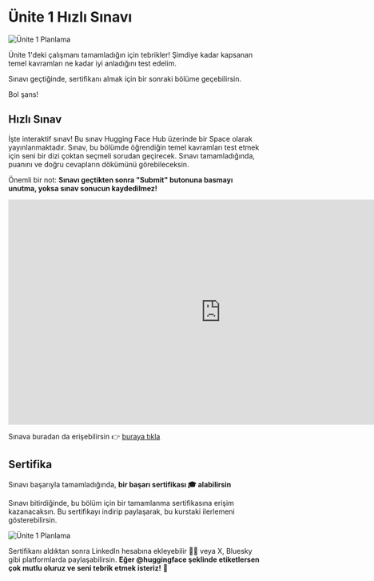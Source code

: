 # Ünite 1 Hızlı Sınavı

<img src="https://huggingface.co/datasets/agents-course/course-images/resolve/main/en/unit1/whiteboard-unit1sub4DONE.jpg" alt="Ünite 1 Planlama"/>

Ünite 1'deki çalışmanı tamamladığın için tebrikler! 
Şimdiye kadar kapsanan temel kavramları ne kadar iyi anladığını test edelim.

Sınavı geçtiğinde, sertifikanı almak için bir sonraki bölüme geçebilirsin.

Bol şans!

## Hızlı Sınav

İşte interaktif sınav! Bu sınav Hugging Face Hub üzerinde bir Space olarak yayınlanmaktadır. 
Sınav, bu bölümde öğrendiğin temel kavramları test etmek için seni bir dizi çoktan seçmeli sorudan geçirecek. Sınavı tamamladığında, puanını ve doğru cevapların dökümünü görebileceksin.

Önemli bir not: **Sınavı geçtikten sonra "Submit" butonuna basmayı unutma, yoksa sınav sonucun kaydedilmez!**

<iframe
    src="https://agents-course-unit-1-quiz.hf.space"
    frameborder="0"
    width="850"
    height="450"
></iframe>

Sınava buradan da erişebilirsin 👉 [buraya tıkla](https://huggingface.co/spaces/agents-course/unit_1_quiz)

## Sertifika

Sınavı başarıyla tamamladığında, **bir başarı sertifikası 🎓 alabilirsin**

Sınavı bitirdiğinde, bu bölüm için bir tamamlanma sertifikasına erişim kazanacaksın. Bu sertifikayı indirip paylaşarak, bu kurstaki ilerlemeni gösterebilirsin.

<img src="https://huggingface.co/datasets/agents-course/course-images/resolve/main/en/unit1/whiteboard-unit1sub5DONE.jpg" alt="Ünite 1 Planlama"/>

Sertifikanı aldıktan sonra LinkedIn hesabına ekleyebilir 🧑‍💼 veya X, Bluesky gibi platformlarda paylaşabilirsin. 
**Eğer @huggingface şeklinde etiketlersen çok mutlu oluruz ve seni tebrik etmek isteriz!** 🤗
